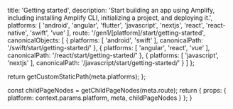 
  title: 'Getting started',
  description: 'Start building an app using Amplify, including installing Amplify CLI, initializing a project, and deploying it.',
  platforms: [
    'android',
    'angular',
    'flutter',
    'javascript',
    'nextjs',
    'react',
    'react-native',
    'swift',
    'vue'
  ],
  route: '/gen1/[platform]/start/getting-started',
  canonicalObjects: [
    {
      platforms: [
        'android',
        'swift'
      ],
      canonicalPath: '/swift/start/getting-started/'
    },
    {
      platforms: [
        'angular',
        'react',
        'vue'
      ],
      canonicalPath: '/react/start/getting-started/'
    },
    {
      platforms: [
        'javascript',
        'nextjs'
      ],
      canonicalPath: '/javascript/start/getting-started/'
    }
  ]
};

  return getCustomStaticPath(meta.platforms);
};

  const childPageNodes = getChildPageNodes(meta.route);
  return {
    props: {
      platform: context.params.platform,
      meta,
      childPageNodes
    }
  };
}

<Overview childPageNodes={props.childPageNodes} />
